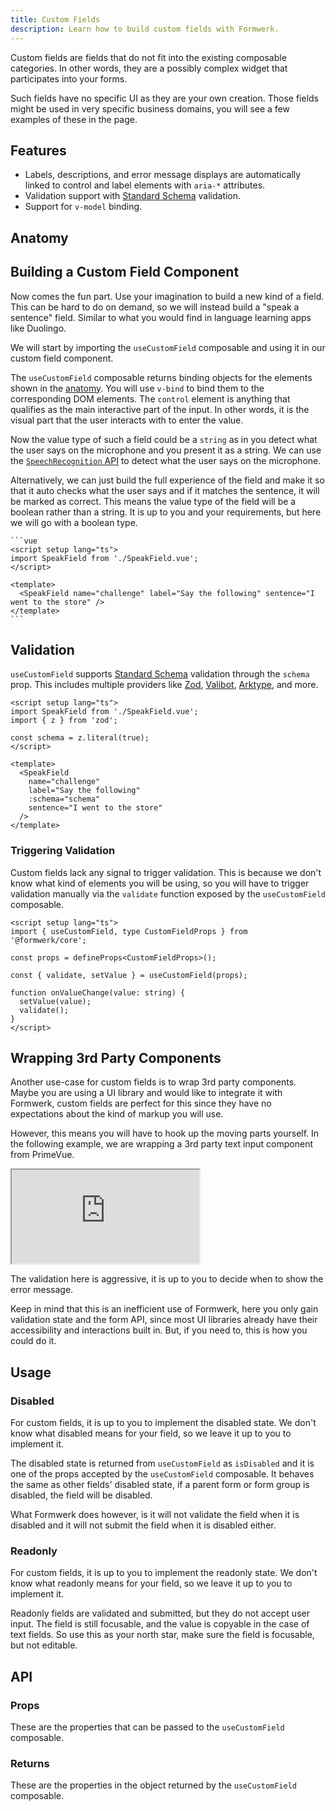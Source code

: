 ```yaml
---
title: Custom Fields
description: Learn how to build custom fields with Formwerk.
---
```



Custom fields are fields that do not fit into the existing composable categories. In other words, they are a possibly complex widget that participates into your forms.

Such fields have no specific UI as they are your own creation. Those fields might be used in very specific business domains, you will see a few examples of these in the page.

## Features

- Labels, descriptions, and error message displays are automatically linked to control and label elements with `aria-*` attributes.
- Validation support with [Standard Schema](https://github.com/standard-schema/standard-schema) validation.
- Support for `v-model` binding.

## Anatomy

<AnatomyCanvas>
  <AnatomyCustomField />
</AnatomyCanvas>

## Building a Custom Field Component

Now comes the fun part. Use your imagination to build a new kind of a field. This can be hard to do on demand, so we will instead build a "speak a sentence" field. Similar to what you would find in language learning apps like Duolingo.

We will start by importing the `useCustomField` composable and using it in our custom field component.

The `useCustomField` composable returns binding objects for the elements shown in the [anatomy](#anatomy). You will use `v-bind` to bind them to the corresponding DOM elements. The `control` element is anything that qualifies as the main interactive part of the input. In other words, it is the visual part that the user interacts with to enter the value.

Now the value type of such a field could be a `string` as in you detect what the user says on the microphone and you present it as a string. We can use the [`SpeechRecognition` API](https://developer.mozilla.org/en-US/docs/Web/API/Web_Speech_API/Using_the_Web_Speech_API) to detect what the user says on the microphone.

Alternatively, we can just build the full experience of the field and make it so that it auto checks what the user says and if it matches the sentence, it will be marked as correct. This means the value type of the field will be a boolean rather than a string. It is up to you and your requirements, but here we will go with a boolean type.

<MdxRepl client:load preview-size="lg">
  <div slot="SpeakField.vue">
    <SpeechCustomField />
  </div>

  <div slot="App.vue">

    ```vue
    <script setup lang="ts">
    import SpeakField from './SpeakField.vue';
    </script>

    <template>
      <SpeakField name="challenge" label="Say the following" sentence="I went to the store" />
    </template>
    ```

  </div>

</MdxRepl>

## Validation

`useCustomField` supports [Standard Schema](https://github.com/standard-schema/standard-schema) validation through the `schema` prop. This includes multiple providers like [Zod](https://zod.dev/), [Valibot](https://valibot.dev/), [Arktype](https://arktype.dev/), and more.

<MdxRepl client:load preview-size="lg">

<div slot="!SpeakField.vue">
  <SpeechCustomField />
</div>

<div slot="App.vue">

```vue
<script setup lang="ts">
import SpeakField from './SpeakField.vue';
import { z } from 'zod';

const schema = z.literal(true);
</script>

<template>
  <SpeakField
    name="challenge"
    label="Say the following"
    :schema="schema"
    sentence="I went to the store"
  />
</template>
```

</div>

</MdxRepl>

### Triggering Validation

Custom fields lack any signal to trigger validation. This is because we don't know what kind of elements you will be using, so you will have to trigger validation manually via the `validate` function exposed by the `useCustomField` composable.

```vue
<script setup lang="ts">
import { useCustomField, type CustomFieldProps } from '@formwerk/core';

const props = defineProps<CustomFieldProps>();

const { validate, setValue } = useCustomField(props);

function onValueChange(value: string) {
  setValue(value);
  validate();
}
</script>
```

## Wrapping 3rd Party Components

Another use-case for custom fields is to wrap 3rd party components. Maybe you are using a UI library and would like to integrate it with Formwerk, custom fields are perfect for this since they have no expectations about the kind of markup you will use.

However, this means you will have to hook up the moving parts yourself. In the following example, we are wrapping a 3rd party text input component from PrimeVue.

<iframe
  loading="lazy"
  src="https://stackblitz.com/edit/vitejs-vite-sfck9h7b?ctl=1&embed=1&file=src%2Fcomponents%2FInputText.vue&hideNavigation=1"
></iframe>

The validation here is aggressive, it is up to you to decide when to show the error message.

Keep in mind that this is an inefficient use of Formwerk, here you only gain validation state and the form API, since most UI libraries already have their accessibility and interactions built in. But, if you need to, this is how you could do it.

## Usage

### Disabled

For custom fields, it is up to you to implement the disabled state. We don't know what disabled means for your field, so we leave it up to you to implement it.

The disabled state is returned from `useCustomField` as `isDisabled` and it is one of the props accepted by the `useCustomField` composable. It behaves the same as other fields' disabled state, if a parent form or form group is disabled, the field will be disabled.

What Formwerk does however, is it will not validate the field when it is disabled and it will not submit the field when it is disabled either.

### Readonly

For custom fields, it is up to you to implement the readonly state. We don't know what readonly means for your field, so we leave it up to you to implement it.

Readonly fields are validated and submitted, but they do not accept user input. The field is still focusable, and the value is copyable in the case of text fields. So use this as your north star, make sure the field is focusable, but not editable.

## API

### Props

These are the properties that can be passed to the `useCustomField` composable.

<MdxTableAPI typeName="CustomFieldProps" />

### Returns

These are the properties in the object returned by the `useCustomField` composable.

<MdxTableAPI fnName="useCustomField" />
